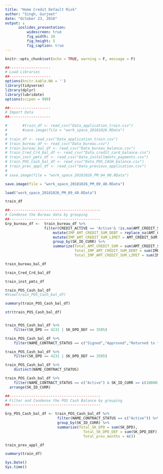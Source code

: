 ```yaml
---
title: "Home Credit Default Risk"
author: "Singh, Gurjeet"
date: "October 23, 2018"
output: ↨
      ioslides_presentation:
          widescreen: true
          fig_width: 10
          fig_height: 5
          fig_caption: true
---
```


```r
knitr::opts_chunk$set(echo = TRUE, warning = F, message = F)

```


```r
##-------------------
# Load Libraries
##-------------------
options(knitr.kable.NA = '')
library(tidyverse)
library(dplyr)
library(lubridate)
options(scipen = 999)
```


```r
##-------------------
# Import Data
##-------------------

#       #train_df <- read_csv("Data_application_train.csv")
#       #save.image(file = "work_space_20181026.RData")
# 
# train_df <- read_csv("Data_application_train.csv")
# train_bureau_df <- read_csv("Data_bureau.csv")
# train_bureau_bal_df <- read_csv("Data_bureau_balance.csv")
# train_Cred_Crd_bal_df <- read_csv("Data_credit_card_balance.csv")
# train_inst_pmts_df <- read_csv("Data_installments_payments.csv")
# train_POS_Cash_bal_df <- read_csv("Data_POS_CASH_balance.csv")
# train_prev_appl_df <- read_csv("Data_previous_application.csv")
# 
# save.image(file = "work_space_20181026_PM_04_00.RData")


```

```r
save.image(file = "work_space_20181026_PM_09_40.RData")

load("work_space_20181026_PM_09_40.RData")

```


```r
train_df
```

```r
##------------------------------------------
# Condense the Bureau data by grouping
##------------------------------------------
Grp_bureau_df <-  train_bureau_df %>% 
                  filter(CREDIT_ACTIVE == 'Active'& !is.na(AMT_CREDIT_SUM)) %>% 
                      mutate(IMP_AMT_CREDIT_SUM_DEBT = replace_na(AMT_CREDIT_SUM_DEBT,0)) %>% 
                      mutate(IMP_AMT_CREDIT_SUM_LIMIT = AMT_CREDIT_SUM - IMP_AMT_CREDIT_SUM_DEBT) %>% 
                      group_by(SK_ID_CURR) %>% 
                      summarize(Total_AMT_CREDIT_SUM = sum(AMT_CREDIT_SUM),
                                Total_IMP_AMT_CREDIT_SUM_DEBT = sum(IMP_AMT_CREDIT_SUM_DEBT),
                                Total_IMP_AMT_CREDIT_SUM_LIMIT = sum(IMP_AMT_CREDIT_SUM_LIMIT))
```



```r
train_bureau_bal_df
```


```r
train_Cred_Crd_bal_df
```


```r
train_inst_pmts_df
```


```r
train_POS_Cash_bal_df
#View(train_POS_Cash_bal_df)
```


```r
summary(train_POS_Cash_bal_df)
```

```r
str(train_POS_Cash_bal_df)


train_POS_Cash_bal_df %>% 
    filter(SK_DPD == 4231 | SK_DPD_DEF == 3595)

train_POS_Cash_bal_df %>% 
    filter(NAME_CONTRACT_STATUS == c("Signed","Approved","Returned to the store","Demand", "Canceled", "XNA", "Amortized debt"))

train_POS_Cash_bal_df %>% 
    filter(SK_DPD == 4231 | SK_DPD_DEF == 3595)

train_POS_Cash_bal_df %>% 
    distinct(NAME_CONTRACT_STATUS)

train_POS_Cash_bal_df %>% 
    filter(NAME_CONTRACT_STATUS == c("Active") & SK_ID_CURR == c(100003)) %>% 
  arrange(SK_ID_CURR)
```


```r
##------------------------------------------
# Filter and Condense the POS Cash Balance by grouping
##------------------------------------------

Grp_POS_Cash_bal_df <- train_POS_Cash_bal_df %>% 
                        filter(NAME_CONTRACT_STATUS == c("Active")) %>% 
                        group_by(SK_ID_CURR) %>% 
                        summarize(Total_SK_DPD = sum(SK_DPD),
                                    Total_SK_DPD_DEF = sum(SK_DPD_DEF),
                                    Total_prev_months = n())

```



```r
train_prev_appl_df
```


```r
summary(train_df)
```

```r
Sys.Date()
Sys.time()
```

